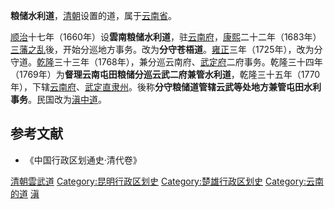 '''粮储水利道'''，[[清朝|清朝]]设置的道，属于[[云南省_(清)|云南省]]。

[[顺治|顺治]]十七年（1660年）设'''雲南粮储水利道'''，驻[[云南府|云南府]]，[[康熙|康熙]]二十二年（1683年）[[三藩之乱|三藩之乱]]後，开始分巡地方事务。改为'''分守苍梧道'''。[[雍正|雍正]]三年（1725年），改为分守道。[[乾隆|乾隆]]三十三年（1768年），兼分巡云南府、[[武定府_(明朝)|武定府]]二府事务。乾隆三十四年（1769年）为'''督理云南屯田粮储分巡云武二府兼管水利道'''，乾隆三十五年（1770年），下辖[[云南府|云南府]]、[[武定直隶州|武定直隶州]]。後称'''分守粮储道管辖云武等处地方兼管屯田水利事务'''。民国改为[[滇中道|滇中道]]。
==参考文献==
*《中国行政区划通史·清代卷》

{{清朝巡守道|nocat}}
{{清朝云南省行政區劃|nocat}}
{{云南省历史二级政区|nocat}}
[[Category:清朝雲武道|]]
[[Category:昆明行政区划史|Category:昆明行政区划史]]
[[Category:楚雄行政区划史|Category:楚雄行政区划史]]
[[Category:云南的道|Category:云南的道]]
[[Category:清朝的道|滇]]